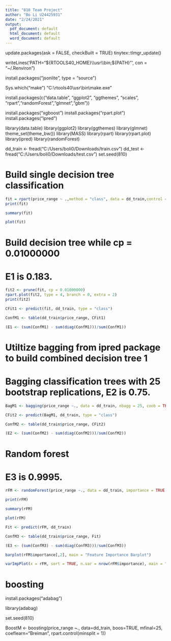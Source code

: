 ---
title: "810 Team Project"
author: "Bo Li U24425931"
date: "2/24/2021"
output:
  pdf_document: default
  html_document: default
  word_document: default
---

update.packages(ask = FALSE, checkBuilt = TRUE)
tinytex::tlmgr_update()

writeLines('PATH="${RTOOLS40_HOME}\\usr\\bin;${PATH}"', con = "~/.Renviron")

install.packages("jsonlite", type = "source")

Sys.which("make")
"C:\\rtools40\\usr\\bin\\make.exe"

install.packages(c("data.table", "ggplot2", "ggthemes", "scales", "rpart","randomForest","glmnet","gbm"))

install.packages("xgboost")
install.packages("rpart.plot")
install.packages("ipred")

library(data.table)
library(ggplot2)
library(ggthemes)
library(glmnet)
theme_set(theme_bw())
library(MASS)
library(rpart)
library(rpart.plot)
library(ipred)
library(randomForest)

dd_train <- fread("C:/Users/boli0/Downloads/train.csv")
dd_test <- fread("C:/Users/boli0/Downloads/test.csv") 
set.seed(810)

# Build single decision tree classification

```{r}
fit = rpart(price_range ~ .,method = "class", data = dd_train,control = rpart.control(minsplit = 1) , parms = list(split = "information"))
print(fit)
```

```{r}
summary(fit)
```

```{r}
plot(fit)
```
# Build decision tree while cp = 0.01000000
# E1 is 0.183.
```{r}
fit2 <- prune(fit, cp = 0.01000000)
rpart.plot(fit2, type = 4, branch = 0, extra = 2)
print(fit2)
```
```{r}
CFit1 <- predict(fit, dd_train, type = "class")

ConfM1 <- table(dd_train$price_range, CFit1)

(E1 <- (sum(ConfM1) - sum(diag(ConfM1)))/sum(ConfM1))
```

# Utiltize bagging from ipred package to build combined decision tree 1
# Bagging classification trees with 25 bootstrap replications, E2 is 0.75.
```{r}
BagM1 <- bagging(price_range ~., data = dd_train, nbagg = 25, coob = TRUE, control = rpart.control(minsplit = 1))

CFit2 <- predict(BagM1, dd_train, type = "class")

ConfM2 <- table(dd_train$price_range, CFit2)

(E2 <- (sum(ConfM2) - sum(diag(ConfM2)))/sum(ConfM2))
```
# Random forest
# E3 is 0.9995.
```{r}
rFM <- randomForest(price_range ~., data = dd_train, importance = TRUE, proximity = TRUE)

print(rFM)
```
```{r}
summary(rFM)
```
```{r}
plot(rFM)
```
```{r}
Fit <- predict(rFM, dd_train)

ConfM3 <- table(dd_train$price_range, Fit)

(E3 <- (sum(ConfM3) - sum(diag(ConfM3)))/sum(ConfM3))
```
```{r}
barplot(rFM$importance[,2], main = "Feature Importance Barplot")
```
```{r}
varImpPlot(x = rFM, sort = TRUE, n.var = nrow(rFM$importance), main = "Feature Importance ScatterPlot")
```

# boosting
install.packages("adabag")

library(adabag)

set.seed(810)

BoostM <- boosting(price_range ~., data=dd_train, boos=TRUE, mfinal=25, coeflearn="Breiman", rpart.control(minsplit = 1))



